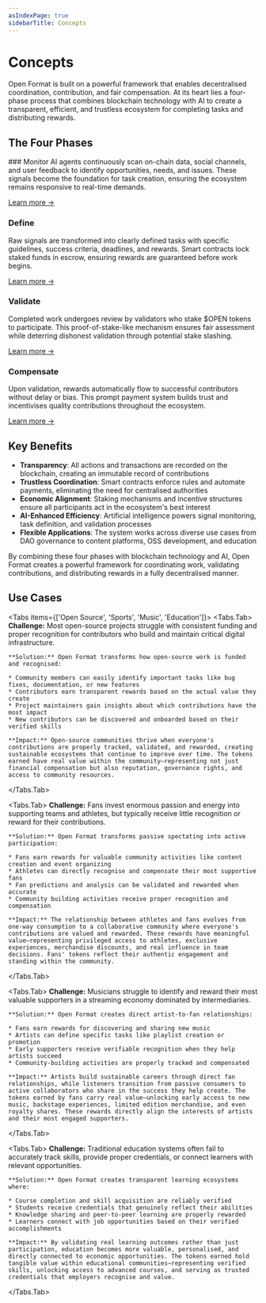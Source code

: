 ```yaml
---
asIndexPage: true
sidebarTitle: Concepts
---
```



# Concepts 

Open Format is built on a powerful framework that enables decentralised coordination, contribution, and fair compensation. At its heart lies a four-phase process that combines blockchain technology with AI to create a transparent, efficient, and trustless ecosystem for completing tasks and distributing rewards.

## The Four Phases

<Steps>
### Monitor
AI agents continuously scan on-chain data, social channels, and user feedback to identify opportunities, needs, and issues. These signals become the foundation for task creation, ensuring the ecosystem remains responsive to real-time demands.

[Learn more →](/concepts/monitor)

### Define
Raw signals are transformed into clearly defined tasks with specific guidelines, success criteria, deadlines, and rewards. Smart contracts lock staked funds in escrow, ensuring rewards are guaranteed before work begins.

[Learn more →](/concepts/define)

### Validate
Completed work undergoes review by validators who stake $OPEN tokens to participate. This proof-of-stake-like mechanism ensures fair assessment while deterring dishonest validation through potential stake slashing.

[Learn more →](/concepts/validate)

### Compensate
Upon validation, rewards automatically flow to successful contributors without delay or bias. This prompt payment system builds trust and incentivises quality contributions throughout the ecosystem.

[Learn more →](/concepts/compensate)
</Steps>

## Key Benefits

- **Transparency**: All actions and transactions are recorded on the blockchain, creating an immutable record of contributions
- **Trustless Coordination**: Smart contracts enforce rules and automate payments, eliminating the need for centralised authorities
- **Economic Alignment**: Staking mechanisms and incentive structures ensure all participants act in the ecosystem's best interest
- **AI-Enhanced Efficiency**: Artificial intelligence powers signal monitoring, task definition, and validation processes
- **Flexible Applications**: The system works across diverse use cases from DAO governance to content platforms, OSS development, and education

By combining these four phases with blockchain technology and AI, Open Format creates a powerful framework for coordinating work, validating contributions, and distributing rewards in a fully decentralised manner.


## Use Cases


<Tabs items={['Open Source', 'Sports', 'Music', 'Education']}>
  <Tabs.Tab> 
    **Challenge:** Most open-source projects struggle with consistent funding and proper recognition for contributors who build and maintain critical digital infrastructure.
    
    **Solution:** Open Format transforms how open-source work is funded and recognised:
    
    * Community members can easily identify important tasks like bug fixes, documentation, or new features
    * Contributors earn transparent rewards based on the actual value they create
    * Project maintainers gain insights about which contributions have the most impact
    * New contributors can be discovered and onboarded based on their verified skills
    
    **Impact:** Open-source communities thrive when everyone's contributions are properly tracked, validated, and rewarded, creating sustainable ecosystems that continue to improve over time. The tokens earned have real value within the community—representing not just financial compensation but also reputation, governance rights, and access to community resources.
  </Tabs.Tab>
  
  <Tabs.Tab>
    **Challenge:** Fans invest enormous passion and energy into supporting teams and athletes, but typically receive little recognition or reward for their contributions.
    
    **Solution:** Open Format transforms passive spectating into active participation:
    
    * Fans earn rewards for valuable community activities like content creation and event organizing
    * Athletes can directly recognise and compensate their most supportive fans
    * Fan predictions and analysis can be validated and rewarded when accurate
    * Community building activities receive proper recognition and compensation
    
    **Impact:** The relationship between athletes and fans evolves from one-way consumption to a collaborative community where everyone's contributions are valued and rewarded. These rewards have meaningful value—representing privileged access to athletes, exclusive experiences, merchandise discounts, and real influence in team decisions. Fans' tokens reflect their authentic engagement and standing within the community.
  </Tabs.Tab>
  
  <Tabs.Tab>
    **Challenge:** Musicians struggle to identify and reward their most valuable supporters in a streaming economy dominated by intermediaries.
    
    **Solution:** Open Format creates direct artist-to-fan relationships:
    
    * Fans earn rewards for discovering and sharing new music
    * Artists can define specific tasks like playlist creation or promotion
    * Early supporters receive verifiable recognition when they help artists succeed
    * Community-building activities are properly tracked and compensated
    
    **Impact:** Artists build sustainable careers through direct fan relationships, while listeners transition from passive consumers to active collaborators who share in the success they help create. The tokens earned by fans carry real value—unlocking early access to new music, backstage experiences, limited edition merchandise, and even royalty shares. These rewards directly align the interests of artists and their most engaged supporters.
  </Tabs.Tab>

   <Tabs.Tab>
    **Challenge:** Traditional education systems often fail to accurately track skills, provide proper credentials, or connect learners with relevant opportunities.
    
    **Solution:** Open Format creates transparent learning ecosystems where:
    
    * Course completion and skill acquisition are reliably verified
    * Students receive credentials that genuinely reflect their abilities
    * Knowledge sharing and peer-to-peer learning are properly rewarded
    * Learners connect with job opportunities based on their verified accomplishments
    
    **Impact:** By validating real learning outcomes rather than just participation, education becomes more valuable, personalised, and directly connected to economic opportunities. The tokens earned hold tangible value within educational communities—representing verified skills, unlocking access to advanced courses, and serving as trusted credentials that employers recognise and value.
  </Tabs.Tab>
</Tabs>

